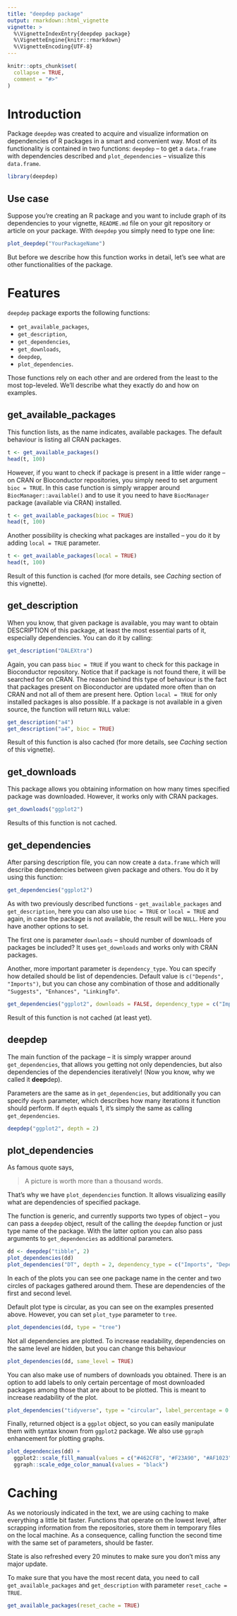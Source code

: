 ```yaml
---
title: "deepdep package"
output: rmarkdown::html_vignette
vignette: >
  %\VignetteIndexEntry{deepdep package}
  %\VignetteEngine{knitr::rmarkdown}
  %\VignetteEncoding{UTF-8}
---
```


```r
knitr::opts_chunk$set(
  collapse = TRUE,
  comment = "#>"
)
```

# Introduction

Package `deepdep` was created to acquire and visualize information on dependencies of R packages in a smart and convenient way. Most of its functionality is contained in two functions: `deepdep` -- to get a `data.frame` with dependencies described and `plot_dependencies` -- visualize this `data.frame`.

```r
library(deepdep)
```

## Use case

Suppose you're creating an R package and you want to include graph of its dependencies to your vignette, `README.md` file on your git repository or article on your package. With `deepdep` you simply need to type one line:

```r
plot_deepdep("YourPackageName")
```

But before we describe how this function works in detail, let's see what are other functionalities of the package.

# Features

`deepdep` package exports the following functions:

* `get_available_packages`,
* `get_description`,
* `get_dependencies`,
* `get_downloads`,
* `deepdep`,
* `plot_dependencies`.

Those functions rely on each other and are ordered from the least to the most top-leveled.
We'll describe what they exactly do and how on examples.

## get_available_packages

This function lists, as the name indicates, available packages. The default behaviour is listing all CRAN packages.

```r
t <- get_available_packages()
head(t, 100)
```

However, if you want to check if package is present in a little wider range -- on CRAN or Bioconductor repositories, you simply need to set argument `bioc = TRUE`. In this case function is simply wrapper around `BiocManager::available()` and to use it you need to have `BiocManager` package (available via CRAN) installed.

```r
t <- get_available_packages(bioc = TRUE)
head(t, 100)
```

Another possibility is checking what packages are installed -- you do it by adding `local = TRUE` parameter.

```r
t <- get_available_packages(local = TRUE)
head(t, 100)
```

Result of this function is cached (for more details, see *Caching* section of this vignette).

## get_description

When you know, that given package is available, you may want to obtain DESCRIPTION of this package, at least the most essential parts of it, especially dependencies. You can do it by calling:

```r
get_description("DALEXtra")
```

Again, you can pass `bioc = TRUE` if you want to check for this package in Bioconductor repository. Notice that if package is not found there, it will be searched for on CRAN. The reason behind this type of behaviour is the fact that packages present on Bioconductor are updated more often than on CRAN and not all of them are present here. Option `local = TRUE` for only installed packages is also possible. If a package is not available in a given source, the function will return `NULL` value:

```r
get_description("a4")
get_description("a4", bioc = TRUE)
```

Result of this function is also cached (for more details, see *Caching* section of this vignette).

## get_downloads

This package allows you obtaining information on how many times specified package was downloaded. However, it works only with CRAN packages.

```r
get_downloads("ggplot2")
```

Results of this function is not cached.

## get_dependencies

After parsing description file, you can now create a `data.frame` which will describe dependencies between given package and others. You do it by using this function:

```r
get_dependencies("ggplot2")
```

As with two previously described functions - `get_available_packages` and `get_description`, here you can also use `bioc = TRUE` or `local = TRUE` and again, in case the package is not available, the result will be `NULL`. Here you have another options to set.

The first one is parameter `downloads` -- should number of downloads of packages be included? It uses `get_downloads` and works only with CRAN packages.

Another, more important parameter is `dependency_type`. You can specify how detailed should be list of dependencies. Default value is `c("Depends", "Imports")`, but you can chose any combination of those and additionally `"Suggests", "Enhances", "LinkingTo"`.

```r
get_dependencies("ggplot2", downloads = FALSE, dependency_type = c("Imports", "Suggests", "Enhances"))
```

Result of this function is not cached (at least yet).

## deepdep

The main function of the package -- it is simply wrapper around `get_dependencies`, that allows you getting not only dependencies, but also dependencies of the dependencies iteratively! (Now you know, why we called it **deep**dep).

Parameters are the same as in `get_dependencies`, but additionally you can specify `depth` parameter, which describes how many iterations it function should perform. If `depth` equals 1, it's simply the same as calling `get_dependencies`.

```r
deepdep("ggplot2", depth = 2)
```


## plot_dependencies

As famous quote says,

> A picture is worth more than a thousand words.

That's why we have `plot_dependencies` function. It allows visualizing easilly what are dependencies of specified package.

The function is generic, and currently supports two types of object -- you can pass a `deepdep` object, result of the calling the `deepdep` function or just type name of the package. With the latter option you can also pass arguments to `get_dependencies` as additional parameters.

```r
dd <- deepdep("tibble", 2)
plot_dependencies(dd)
plot_dependencies("DT", depth = 2, dependency_type = c("Imports", "Depends", "Suggests"))
```


In each of the plots you can see one package name in the center and two circles of packages gathered around them. These are dependencies of the first and second level.

Default plot type is circular, as you can see on the examples presented above. However, you can set `plot_type` parameter to `tree`.

```r
plot_dependencies(dd, type = "tree")
```

Not all dependencies are plotted. To increase readability, dependencies on the same level are hidden, but you can change this behaviour

```r
plot_dependencies(dd, same_level = TRUE)
```

You can also make use of numbers of downloads you obtained. There is an option to add labels to only certain percentage of most downloaded packages among those that are about to be plotted. This is meant to increase readability of the plot.

```r
plot_dependencies("tidyverse", type = "circular", label_percentage = 0.2, downloads = TRUE, depth = 3)
```

Finally, returned object is a `ggplot` object, so you can easily manipulate them with syntax known from `ggplot2` package. We also use `ggraph` enhancement for plotting graphs.

```r
plot_dependencies(dd) +
  ggplot2::scale_fill_manual(values = c("#462CF8", "#F23A90", "#AF1023")) +
  ggraph::scale_edge_color_manual(values = "black") 
```

# Caching

As we notoriously indicated in the text, we are using caching to make everything a little bit faster. Functions that operate on the lowest level, after scrapping information from the repositories, store them in temporary files on the local machine. As a consequence, calling function the second time with the same set of parameters, should be faster.

State is also refreshed every 20 minutes to make sure you don't miss any major update.

To make sure that you have the most recent data, you need to call `get_available_packages` and `get_description` with parameter `reset_cache = TRUE`.

```r
get_available_packages(reset_cache = TRUE)
```
